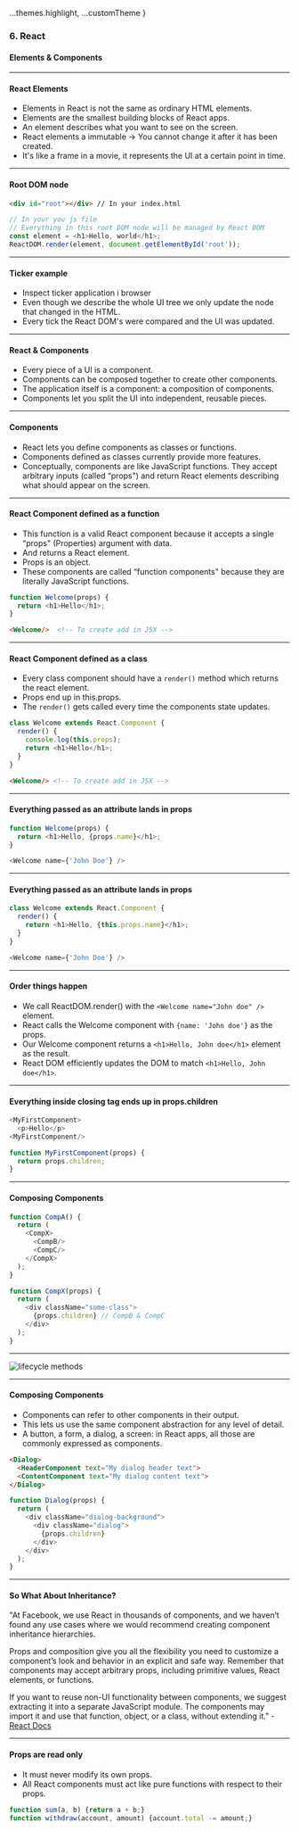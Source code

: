 
  ...themes.highlight,
  ...customTheme
}



### 6. React
#### Elements & Components


---

#### React Elements

* Elements in React is not the same as ordinary HTML elements.
* Elements are the smallest building blocks of React apps.
* An element describes what you want to see on the screen.
* React elements a immutable -> You cannot change it after it has been created.
* It's like a frame in a movie, it represents the UI at a certain point in time.


---

####  Root DOM node
```HTML
<div id="root"></div> // In your index.html
```
```JavaScript
// In your you js file
// Everything in this root DOM node will be managed by React DOM
const element = <h1>Hello, world</h1>;
ReactDOM.render(element, document.getElementById('root'));
```


---

#### Ticker example

* Inspect ticker application i browser
* Even though we describe the whole UI tree we only update the node that changed in the HTML.
* Every tick the React DOM's were compared and the UI was updated.


---

#### React & Components

* Every piece of a UI is a component.
* Components can be composed together to create other components.
* The application itself is a component: a composition of components.
* Components let you split the UI into independent, reusable pieces.


---

#### Components

* React lets you define components as classes or functions.
* Components defined as classes currently provide more features.
* Conceptually, components are like JavaScript functions. They accept arbitrary inputs (called “props") and return React elements describing what should appear on the screen.


---

####  React Component defined as a function

* This function is a valid React component because it accepts a single “props" (Properties) argument with data.
* And returns a React element.
* Props is an object.
* These components are called “function components" because they are literally JavaScript functions.

```JavaScript
function Welcome(props) {
  return <h1>Hello</h1>;
}
```
```HTML
<Welcome/>  <!-- To create add in JSX -->
```


---

####  React Component defined as a class

* Every class component should have a ```render()``` method which returns the react element.
* Props end up in this.props.
* The ```render()``` gets called every time the components state updates.

```JavaScript
class Welcome extends React.Component {
  render() {
    console.log(this.props);
    return <h1>Hello</h1>;
  }
}
```
```HTML
<Welcome/> <!-- To create add in JSX -->
```


---

####  Everything passed as an attribute lands in props

```JavaScript
function Welcome(props) {
  return <h1>Hello, {props.name}</h1>;
}
```
```JavaScript
<Welcome name={'John Doe'} />
```


---

####  Everything passed as an attribute lands in props

```JavaScript
class Welcome extends React.Component {
  render() {
    return <h1>Hello, {this.props.name}</h1>;
  }
}
```
```JavaScript
<Welcome name={'John Doe'} />
```


---

####  Order things happen

* We call ReactDOM.render() with the ```<Welcome name="John doe" />``` element.
* React calls the Welcome component with ```{name: 'John doe'}``` as the props.
* Our Welcome component returns a ```<h1>Hello, John doe</h1>``` element as the result.
* React DOM efficiently updates the DOM to match ```<h1>Hello, John doe</h1>```.


---

####  Everything inside closing tag ends up in props.children

```JavaScript
<MyFirstComponent>
  <p>Hello</p>
<MyFirstComponent/>
```
```JavaScript
function MyFirstComponent(props) {
  return props.children;
}
```


---

####  Composing Components

```JavaScript
function CompA() {
  return (
    <CompX>
      <CompB/>
      <CompC/>
    </CompX>
  );
}
```

```JavaScript
function CompX(props) {
  return (
    <div className="some-class">
      {props.children} // CompB & CompC
    </div>
  );
}
```


---

<img src={img1} alt="lifecycle methods"/>


---

####  Composing Components

* Components can refer to other components in their output. 
* This lets us use the same component abstraction for any level of detail. 
* A button, a form, a dialog, a screen: in React apps, all those are commonly expressed as components.

```HTML
<Dialog>
  <HeaderComponent text="My dialog header text">
  <ContentComponent text="My dialog content text">
</Dialog>
```

```JavaScript
function Dialog(props) {
  return (
    <div className="dialog-background">
      <div className="dialog">
        {props.children}
      </div>
    </div>
  );
}
```


---

#### So What About Inheritance?
"At Facebook, we use React in thousands of components, and we haven’t found any use cases where we would recommend creating component inheritance hierarchies.

Props and composition give you all the flexibility you need to customize a component’s look and behavior in an explicit and safe way. Remember that components may accept arbitrary props, including primitive values, React elements, or functions.

If you want to reuse non-UI functionality between components, we suggest extracting it into a separate JavaScript module. The components may import it and use that function, object, or a class, without extending it." - <a href="https://reactjs.org/docs/composition-vs-inheritance.html" target="_blank">React Docs</a>


---

#### Props are read only

* It must never modify its own props.
* All React components must act like pure functions with respect to their props.

```JavaScript
function sum(a, b) {return a + b;}
function withdraw(account, amount) {account.total -= amount;}
```